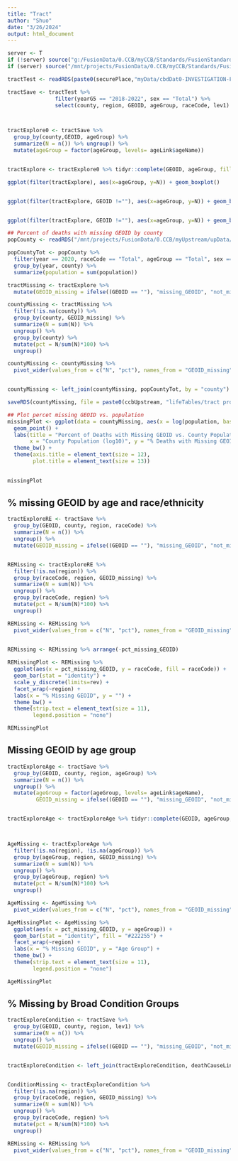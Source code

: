 ```yaml
---
title: "Tract"
author: "Shuo"
date: "3/26/2024"
output: html_document
---
```



```r
server <- T
if (!server) source("g:/FusionData/0.CCB/myCCB/Standards/FusionStandards.R")
if (server) source("/mnt/projects/FusionData/0.CCB/myCCB/Standards/FusionStandards.R")

```


```r
tractTest <- readRDS(paste0(securePlace,"myData/cbdDat0-INVESTIGATION-FILE.RDS")) 

tractSave <- tractTest %>% 
               filter(yearG5 == "2018-2022", sex == "Total") %>%
               select(county, region, GEOID, ageGroup, raceCode, lev1)



tractExplore0 <- tractSave %>%  
  group_by(county,GEOID, ageGroup) %>%
  summarize(N = n()) %>% ungroup() %>%
  mutate(ageGroup = factor(ageGroup, levels= ageLink$ageName))


tractExplore <- tractExplore0 %>% tidyr::complete(GEOID, ageGroup, fill=list(N=0))
```

```r
ggplot(filter(tractExplore), aes(x=ageGroup, y=N)) + geom_boxplot() 


ggplot(filter(tractExplore, GEOID !=""), aes(x=ageGroup, y=N)) + geom_boxplot() 


ggplot(filter(tractExplore, GEOID !=""), aes(x=ageGroup, y=N)) + geom_boxplot() + scale_y_log10()
```


```r
## Percent of deaths with missing GEOID by county
popCounty <- readRDS("/mnt/projects/FusionData/0.CCB/myUpstream/upData/popCounty.RDS")

popCountyTot <- popCounty %>% 
  filter(year == 2020, raceCode == "Total", ageGroup == "Total", sex == "Total") %>% 
  group_by(year, county) %>% 
  summarize(population = sum(population))
```


```r
tractMissing <- tractExplore %>% 
  mutate(GEOID_missing = ifelse((GEOID == ""), "missing_GEOID", "not_missing_GEOID"))

countyMissing <- tractMissing %>% 
  filter(!is.na(county)) %>% 
  group_by(county, GEOID_missing) %>% 
  summarize(N = sum(N)) %>% 
  ungroup() %>% 
  group_by(county) %>% 
  mutate(pct = N/sum(N)*100) %>% 
  ungroup()

countyMissing <- countyMissing %>% 
  pivot_wider(values_from = c("N", "pct"), names_from = "GEOID_missing")


countyMissing <- left_join(countyMissing, popCountyTot, by = "county")

saveRDS(countyMissing, file = paste0(ccbUpstream, "lifeTables/tract project/countyMissing.RDS"))
```


```r
## Plot percet missing GEOID vs. population
missingPlot <- ggplot(data = countyMissing, aes(x = log(population, base = 10), y = pct_missing_GEOID)) +
  geom_point() +
  labs(title = "Percent of Deaths with Missing GEOID vs. County Population, 2018-2022", 
       x = "County Population (log10)", y = "% Deaths with Missing GEOID") +
  theme_bw() +
  theme(axis.title = element_text(size = 12), 
        plot.title = element_text(size = 13))
  

missingPlot
```



## % missing GEOID by age and race/ethnicity
```r
tractExploreRE <- tractSave %>%  
  group_by(GEOID, county, region, raceCode) %>%
  summarize(N = n()) %>% 
  ungroup() %>% 
  mutate(GEOID_missing = ifelse((GEOID == ""), "missing_GEOID", "not_missing_GEOID"))


REMissing <- tractExploreRE %>% 
  filter(!is.na(region)) %>% 
  group_by(raceCode, region, GEOID_missing) %>% 
  summarize(N = sum(N)) %>% 
  ungroup() %>% 
  group_by(raceCode, region) %>% 
  mutate(pct = N/sum(N)*100) %>% 
  ungroup() 

REMissing <- REMissing %>% 
  pivot_wider(values_from = c("N", "pct"), names_from = "GEOID_missing")

  
REMissing <- REMissing %>% arrange(-pct_missing_GEOID)
```



```r
REMissingPlot <- REMissing %>% 
  ggplot(aes(x = pct_missing_GEOID, y = raceCode, fill = raceCode)) +
  geom_bar(stat = "identity") +
  scale_y_discrete(limits=rev) +
  facet_wrap(~region) +
  labs(x = "% Missing GEOID", y = "") +
  theme_bw() +
  theme(strip.text = element_text(size = 11), 
        legend.position = "none")

REMissingPlot
```


## Missing GEOID by age group
```r
tractExploreAge <- tractSave %>%  
  group_by(GEOID, county, region, ageGroup) %>%
  summarize(N = n()) %>% 
  ungroup() %>%
  mutate(ageGroup = factor(ageGroup, levels= ageLink$ageName), 
         GEOID_missing = ifelse((GEOID == ""), "missing_GEOID", "not_missing_GEOID"))


tractExploreAge <- tractExploreAge %>% tidyr::complete(GEOID, ageGroup, fill=list(N=0))



AgeMissing <- tractExploreAge %>% 
  filter(!is.na(region), !is.na(ageGroup)) %>% 
  group_by(ageGroup, region, GEOID_missing) %>% 
  summarize(N = sum(N)) %>% 
  ungroup() %>% 
  group_by(ageGroup, region) %>% 
  mutate(pct = N/sum(N)*100) %>% 
  ungroup() 

AgeMissing <- AgeMissing %>% 
  pivot_wider(values_from = c("N", "pct"), names_from = "GEOID_missing")


```


```r
AgeMissingPlot <- AgeMissing %>% 
  ggplot(aes(x = pct_missing_GEOID, y = ageGroup)) +
  geom_bar(stat = "identity", fill = "#222255") +
  facet_wrap(~region) +
  labs(x = "% Missing GEOID", y = "Age Group") +
  theme_bw() +
  theme(strip.text = element_text(size = 11), 
        legend.position = "none")

AgeMissingPlot
```


## % Missing by Broad Condition Groups
```r
tractExploreCondition <- tractSave %>%  
  group_by(GEOID, county, region, lev1) %>%
  summarize(N = n()) %>% 
  ungroup() %>% 
  mutate(GEOID_missing = ifelse((GEOID == ""), "missing_GEOID", "not_missing_GEOID"))


tractExploreCondition <- left_join(tractExploreCondition, deathCauseLink %>% select(topLevCode, topLevName), deathCauseLink, by = c("lev1" = "topLevCode"))


ConditionMissing <- tractExploreCondition %>% 
  filter(!is.na(region)) %>% 
  group_by(raceCode, region, GEOID_missing) %>% 
  summarize(N = sum(N)) %>% 
  ungroup() %>% 
  group_by(raceCode, region) %>% 
  mutate(pct = N/sum(N)*100) %>% 
  ungroup() 

REMissing <- REMissing %>% 
  pivot_wider(values_from = c("N", "pct"), names_from = "GEOID_missing")
```

